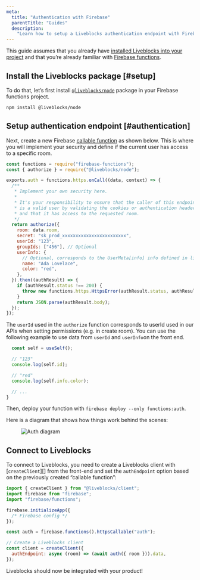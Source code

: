 ```yaml
---
meta:
  title: "Authentication with Firebase"
  parentTitle: "Guides"
  description:
    "Learn how to setup a Liveblocks authentication endpoint with Firebase"
---
```


This guide assumes that you already have
[installed Liveblocks into your project](/docs/get-started/javascript) and that
you’re already familiar with
[Firebase functions](https://firebase.google.com/docs/functions/get-started).

## Install the Liveblocks package [#setup]

To do that, let’s first install [`@liveblocks/node`][] package in your Firebase
functions project.

```bash
npm install @liveblocks/node
```

## Setup authentication endpoint [#authentication]

Next, create a new Firebase
[callable function](https://firebase.google.com/docs/functions/callable) as
shown below. This is where you will implement your security and define if the
current user has access to a specific room.

```js
const functions = require("firebase-functions");
const { authorize } = require("@liveblocks/node");

exports.auth = functions.https.onCall((data, context) => {
  /**
   * Implement your own security here.
   *
   * It's your responsibility to ensure that the caller of this endpoint
   * is a valid user by validating the cookies or authentication headers
   * and that it has access to the requested room.
   */
  return authorize({
    room: data.room,
    secret: "sk_prod_xxxxxxxxxxxxxxxxxxxxxxxx",
    userId: "123",
    groupIds: ["456"], // Optional
    userInfo: {
      // Optional, corresponds to the UserMeta[info] info defined in liveblocks.config.ts
      name: "Ada Lovelace",
      color: "red",
    },
  }).then((authResult) => {
    if (authResult.status !== 200) {
      throw new functions.https.HttpsError(authResult.status, authResult.body);
    }
    return JSON.parse(authResult.body);
  });
});
```

The `userId` used in the `authorize` function corresponds to userId used in our
APIs when setting permissions (e.g. in create room). You can use the following
example to use data from `userId` and `userInfo`on the front end.

```ts
  const self = useSelf();

  // "123"
  console.log(self.id);

  // "red"
  console.log(self.info.color);

  // ...
}
```

Then, deploy your function with `firebase deploy --only functions:auth`.

Here is a diagram that shows how things work behind the scenes:

<Figure highlight={false}>
  <Image
    src="/images/docs/auth-diagram.svg"
    alt="Auth diagram"
    width={730}
    height={504}
    quality={90}
  />
</Figure>

## Connect to Liveblocks

To connect to Liveblocks, you need to create a Liveblocks client with
[`createClient`][] from the front-end and set the `authEndpoint` option based on
the previously created “callable function”:

```js
import { createClient } from "@liveblocks/client";
import firebase from "firebase";
import "firebase/functions";

firebase.initializeApp({
  /* Firebase config */
});

const auth = firebase.functions().httpsCallable("auth");

// Create a Liveblocks client
const client = createClient({
  authEndpoint: async (room) => (await auth({ room })).data,
});
```

Liveblocks should now be integrated with your product!

[`@liveblocks/node`]: /docs/api-reference/liveblocks-node
